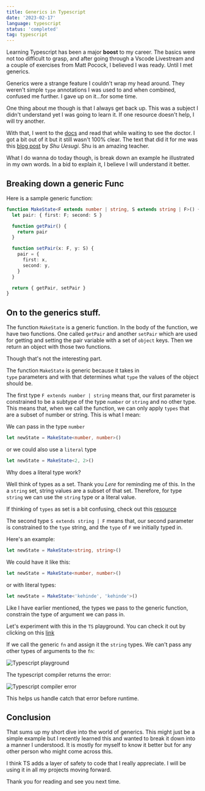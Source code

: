 ```yaml
---
title: Generics in Typescript
date: '2023-02-17'
language: typescript
status: 'completed'
tag: typescript
---
```



Learning Typescript has been a major **boost** to my career. The basics were not too difficult to grasp,
and after going through a Vscode Livestream and a couple of exercises from Matt Pocock, I believed I was
ready. Until I met generics.

Generics were a strange feature I couldn't wrap my head around. They weren't simple `type` annotations I was used to
and when combined, confused me further. I gave up on it...for some time.

One thing about me though is that I always get back up. This was a subject I didn't understand yet I was going to
learn it. If one resource doesn't help, I will try another.

With that, I went to the [docs](https://www.typescriptlang.org/docs/handbook/2/generics.html) and read that while waiting to see the doctor. I got a bit out of it but it still
wasn't 100% clear. The text that did it for me was this [blog post](https://ts.chibicode.com/generics/) by _Shu Uesugi_. Shu is an amazing teacher.

What I do wanna do today though, is break down an example he illustrated in my own words. In a bid to explain it,
I believe I will understand it better.

## Breaking down a generic Func

Here is a sample generic function:

```typescript
function MakeState<F extends number | string, S extends string | F>() {
  let pair: { first: F; second: S }

  function getPair() {
    return pair
  }

  function setPair(x: F, y: S) {
    pair = {
      first: x,
      second: y,
    }
  }

  return { getPair, setPair }
}
```

## On to the generics stuff.

The function `MakeState` is a generic function. In the body of the function, we have two functions. One called
`getPair` and another `setPair` which are used for getting and setting the pair variable with a set of `object` keys. Then we return an object with those two functions.

Though that's not the interesting part.

The function `MakeState` is generic because it takes in\
`type` parameters and with that determines what `type` the values of the object should be.

The first type `F extends number | string` means that, our first parameter is constrained to be a subtype of the type `number` or `string` and no other type.
This means that, when we call the function, we can only apply `types` that are a subset of number or string.
This is what I mean:

We can pass in the type `number`

```typescript
let newState = MakeState<number, number>()
```

or we could also use a `literal` type

```typescript
let newState = MakeState<2, 2>()
```

Why does a literal type work?

Well think of types as a set. Thank you _Lere_ for reminding me of this. In the a `string` set, string values
are a subset of that set. Therefore, for type `string` we can use the `string` type or a literal value.

If thinking of `types` as set is a bit confusing, check out this [resource](https://ivov.dev/notes/typescript-and-set-theory)

The second type `S extends string | F` means that, our second parameter is constrained to the `type` string,
and the `type` of `F` we initially typed in.

Here's an example:

```typescript
let newState = MakeState<string, string>()
```

We could have it like this:

```typescript
let newState = MakeState<number, number>()
```

or with literal types:

```typescript
let newState = MakeState<'kehinde', 'kehinde'>()
```

Like I have earlier mentioned, the types we pass to the generic function, constrain the type of argument we can
pass in.

Let's experiment with this in the `TS` playground.
You can check it out by clicking on this [link](https://www.typescriptlang.org/play?#code/GYVwdgxgLglg9mABAWQIYGsCmBlKqqYA8AUImeWQGKKYAeBYAJgM6JggC2ARpgE6IAfRMyi8YYAOYAaUhXLYa9TE1YixkwYkqy5iAHwAKAJQBvHXIA2mKIgAOqGLwBciE4mCORLylOGYICIwu2AC+xOYUoJCwCIgS1gAKDrzGZrq6vNYgvEj2jhHkYQVkUdDwSMyJyQa03r4AnsGmxXJ5-AC8ri3p7p5QLrQyPT2VAUwu9d2FLWE9mVDZSG7xUEmOvpWryWFFxFY2YJgA7rj4mIidaFinBIRq4tLCog+GRsSHJ3gEAHSbaykAciwAAtxIxMADfADUOCrFgAW9iGNmHArN8LHAJAYPjdMN8Vv9jEYgA)

If we call the generic `fn` and assign it the `string` types.
We can't pass any other types of arguments to the `fn`:

![Typescript playground](https://github.com/adeleke5140/portfolio-v2/blob/main/public/images/error.png?raw=true)

The typescript compiler returns the error:

![Typescript compiler error](https://github.com/adeleke5140/portfolio-v2/blob/main/public/images/ts-error.png?raw=true)

This helps us handle catch that error before runtime.

## Conclusion

That sums up my short dive into the world of generics. This might just be a simple example but I recently learned this and wanted to break it down into a manner I understood. It is mostly for myself to know it better but for any other person who
might come across this.

I think TS adds a layer of safety to code that I really appreciate. I will be using it in all my projects moving forward.

Thank you for reading and see you next time.

